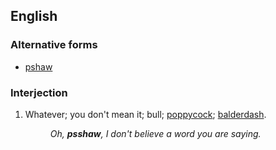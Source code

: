 ==English==

===Alternative forms===
* [[pshaw]]
===Interjection===
{{en-interj}}

# {{context|dated|regional|the Missouri Ozarks}} Whatever; you don't mean it; bull; [[poppycock]]; [[balderdash]].
#: ''Oh, '''psshaw''', I don't believe a word you are saying.''